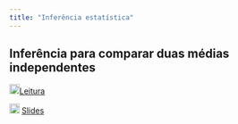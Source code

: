 ```yaml
---
title: "Inferência estatística"
---
```


## Inferência para comparar duas médias independentes

![](img/book.png){width="18"}[Leitura](https://openintro-ims.netlify.app/inference-two-means)

![](img/slide.png){width="18"} [Slides](inferencia-duas-medias-matematico.qmd){target="_blank"}
